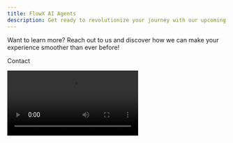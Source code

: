 ```yaml
---
title: FlowX AI Agents
description: Get ready to revolutionize your journey with our upcoming AI-powered agents. 
---
```


Want to learn more? Reach out to us and discover how we can make your experience smoother than ever before!

<Card href="https://www.flowx.ai/#contact" icon="envelope">Contact</Card>

<Frame>
<video
  controls
  autoPlay
  loop
  playsInline
  className="w-full aspect-video"
  src="https://s3.eu-west-1.amazonaws.com/docx.flowx.ai/release40/FlowX%20AI%20Agents.mp4"
></video>
</Frame>